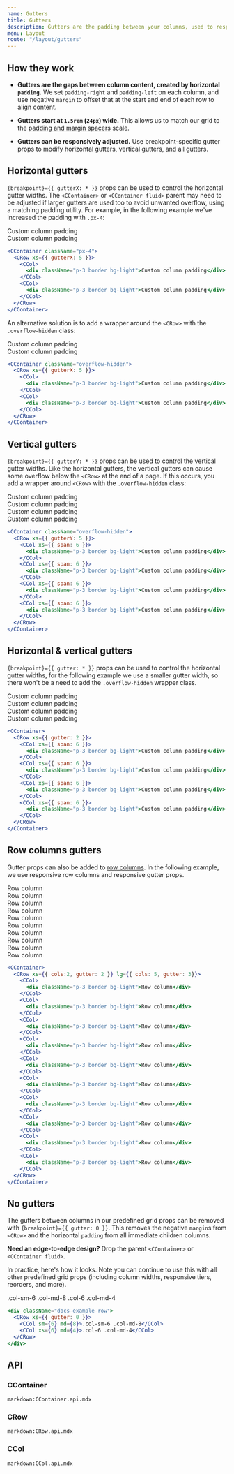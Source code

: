 ```yaml
---
name: Gutters
title: Gutters
description: Gutters are the padding between your columns, used to responsively space and align content in the Bootstrap React grid system.
menu: Layout
route: "/layout/gutters"
---
```



## How they work

- **Gutters are the gaps between column content, created by horizontal `padding`.** We set `padding-right` and `padding-left` on each column, and use negative `margin` to offset that at the start and end of each row to align content.

- **Gutters start at `1.5rem` (`24px`) wide.** This allows us to match our grid to the [padding and margin spacers](https://coreui.io/docs/utilities/spacing) scale.

- **Gutters can be responsively adjusted.** Use breakpoint-specific gutter props to modify horizontal gutters, vertical gutters, and all gutters.

## Horizontal gutters

`{breakpoint}={{ gutterX: * }}` props can be used to control the horizontal gutter widths. The `<CContainer>` or `<CContainer fluid>` parent may need to be adjusted if larger gutters are used too to avoid unwanted overflow, using a matching padding utility. For example, in the following example we've increased the padding with `.px-4`:

<Example>
  <CContainer className="px-4">
    <CRow xs={{ gutterX: 5 }}>
      <CCol>
        <div className="p-3 border bg-light">Custom column padding</div>
      </CCol>
      <CCol>
        <div className="p-3 border bg-light">Custom column padding</div>
      </CCol>
    </CRow>
  </CContainer>
</Example>

```jsx
<CContainer className="px-4">
  <CRow xs={{ gutterX: 5 }}>
    <CCol>
      <div className="p-3 border bg-light">Custom column padding</div>
    </CCol>
    <CCol>
      <div className="p-3 border bg-light">Custom column padding</div>
    </CCol>
  </CRow>
</CContainer>
```

An alternative solution is to add a wrapper around the `<CRow>` with the `.overflow-hidden` class:

<Example>
  <CContainer className="overflow-hidden">
    <CRow xs={{ gutterX: 5 }}>
      <CCol>
        <div className="p-3 border bg-light">Custom column padding</div>
      </CCol>
      <CCol>
        <div className="p-3 border bg-light">Custom column padding</div>
      </CCol>
    </CRow>
  </CContainer>
</Example>

```jsx
<CContainer className="overflow-hidden">
  <CRow xs={{ gutterX: 5 }}>
    <CCol>
      <div className="p-3 border bg-light">Custom column padding</div>
    </CCol>
    <CCol>
      <div className="p-3 border bg-light">Custom column padding</div>
    </CCol>
  </CRow>
</CContainer>
```

## Vertical gutters

`{breakpoint}={{ gutterY: * }}` props can be used to control the vertical gutter widths. Like the horizontal gutters, the vertical gutters can cause some overflow below the `<CRow>` at the end of a page. If this occurs, you add a wrapper around `<CRow>` with the `.overflow-hidden` class:

<Example>
  <CContainer className="overflow-hidden">
    <CRow xs={{ gutterY: 5 }}>
      <CCol xs={{ span: 6 }}>
        <div className="p-3 border bg-light">Custom column padding</div>
      </CCol>
      <CCol xs={{ span: 6 }}>
        <div className="p-3 border bg-light">Custom column padding</div>
      </CCol>
      <CCol xs={{ span: 6 }}>
        <div className="p-3 border bg-light">Custom column padding</div>
      </CCol>
      <CCol xs={{ span: 6 }}>
        <div className="p-3 border bg-light">Custom column padding</div>
      </CCol>
    </CRow>
  </CContainer>
</Example>

```jsx
<CContainer className="overflow-hidden">
  <CRow xs={{ gutterY: 5 }}>
    <CCol xs={{ span: 6 }}>
      <div className="p-3 border bg-light">Custom column padding</div>
    </CCol>
    <CCol xs={{ span: 6 }}>
      <div className="p-3 border bg-light">Custom column padding</div>
    </CCol>
    <CCol xs={{ span: 6 }}>
      <div className="p-3 border bg-light">Custom column padding</div>
    </CCol>
    <CCol xs={{ span: 6 }}>
      <div className="p-3 border bg-light">Custom column padding</div>
    </CCol>
  </CRow>
</CContainer>
```

## Horizontal & vertical gutters

`{breakpoint}={{ gutter: * }}` props can be used to control the horizontal gutter widths, for the following example we use a smaller gutter width, so there won't be a need to add the `.overflow-hidden` wrapper class.

<Example>
  <CContainer>
    <CRow xs={{ gutter: 2 }}>
      <CCol xs={{ span: 6 }}>
        <div className="p-3 border bg-light">Custom column padding</div>
      </CCol>
      <CCol xs={{ span: 6 }}>
        <div className="p-3 border bg-light">Custom column padding</div>
      </CCol>
      <CCol xs={{ span: 6 }}>
        <div className="p-3 border bg-light">Custom column padding</div>
      </CCol>
      <CCol xs={{ span: 6 }}>
        <div className="p-3 border bg-light">Custom column padding</div>
      </CCol>
    </CRow>
  </CContainer>
</Example>

```jsx
<CContainer>
  <CRow xs={{ gutter: 2 }}>
    <CCol xs={{ span: 6 }}>
      <div className="p-3 border bg-light">Custom column padding</div>
    </CCol>
    <CCol xs={{ span: 6 }}>
      <div className="p-3 border bg-light">Custom column padding</div>
    </CCol>
    <CCol xs={{ span: 6 }}>
      <div className="p-3 border bg-light">Custom column padding</div>
    </CCol>
    <CCol xs={{ span: 6 }}>
      <div className="p-3 border bg-light">Custom column padding</div>
    </CCol>
  </CRow>
</CContainer>
```

## Row columns gutters

Gutter props can also be added to [row columns](../layout/grid#row-columns). In the following example, we use responsive row columns and responsive gutter props.

<Example>
  <CContainer>
    <CRow xs={{ cols:2, gutter: 2 }} lg={{ cols: 5, gutter: 3}}>
      <CCol>
        <div className="p-3 border bg-light">Row column</div>
      </CCol>
      <CCol>
        <div className="p-3 border bg-light">Row column</div>
      </CCol>
      <CCol>
        <div className="p-3 border bg-light">Row column</div>
      </CCol>
      <CCol>
        <div className="p-3 border bg-light">Row column</div>
      </CCol>
      <CCol>
        <div className="p-3 border bg-light">Row column</div>
      </CCol>
      <CCol>
        <div className="p-3 border bg-light">Row column</div>
      </CCol>
      <CCol>
        <div className="p-3 border bg-light">Row column</div>
      </CCol>
      <CCol>
        <div className="p-3 border bg-light">Row column</div>
      </CCol>
      <CCol>
        <div className="p-3 border bg-light">Row column</div>
      </CCol>
      <CCol>
        <div className="p-3 border bg-light">Row column</div>
      </CCol>
    </CRow>
  </CContainer>
</Example>

```jsx
<CContainer>
  <CRow xs={{ cols:2, gutter: 2 }} lg={{ cols: 5, gutter: 3}}>
    <CCol>
      <div className="p-3 border bg-light">Row column</div>
    </CCol>
    <CCol>
      <div className="p-3 border bg-light">Row column</div>
    </CCol>
    <CCol>
      <div className="p-3 border bg-light">Row column</div>
    </CCol>
    <CCol>
      <div className="p-3 border bg-light">Row column</div>
    </CCol>
    <CCol>
      <div className="p-3 border bg-light">Row column</div>
    </CCol>
    <CCol>
      <div className="p-3 border bg-light">Row column</div>
    </CCol>
    <CCol>
      <div className="p-3 border bg-light">Row column</div>
    </CCol>
    <CCol>
      <div className="p-3 border bg-light">Row column</div>
    </CCol>
    <CCol>
      <div className="p-3 border bg-light">Row column</div>
    </CCol>
    <CCol>
      <div className="p-3 border bg-light">Row column</div>
    </CCol>
  </CRow>
</CContainer>
```

## No gutters

The gutters between columns in our predefined grid props can be removed with `{breakpoint}={{ gutter: 0 }}`. This removes the negative `margin`s from `<CRow>` and the horizontal `padding` from all immediate children columns.

**Need an edge-to-edge design?** Drop the parent `<CContainer>` or `<CContainer fluid>`.

In practice, here's how it looks. Note you can continue to use this with all other predefined grid props (including column widths, responsive tiers, reorders, and more).

<Example>
  <div className="docs-example-row">
    <CRow xs={{ gutter: 0 }}>
      <CCol sm={6} md={8}>.col-sm-6 .col-md-8</CCol>
      <CCol xs={6} md={4}>.col-6 .col-md-4</CCol>
    </CRow>
  </div>
</Example>

```jsx
<div className="docs-example-row">
  <CRow xs={{ gutter: 0 }}>
    <CCol sm={6} md={8}>.col-sm-6 .col-md-8</CCol>
    <CCol xs={6} md={4}>.col-6 .col-md-4</CCol>
  </CRow>
</div>
```

## API

### CContainer

`markdown:CContainer.api.mdx`

### CRow

`markdown:CRow.api.mdx`

### CCol

`markdown:CCol.api.mdx`
